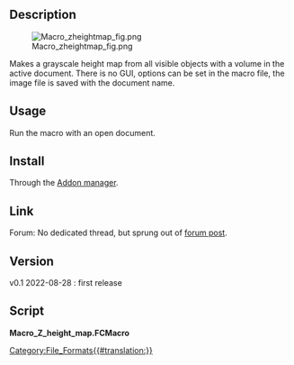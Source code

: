 <languages/>

{{Macro
|Name=Macro Z Height Map
|Description=Makes a grayscale height map in Z.
|Author=heda
|Version=0.1
|Date=2022-08-28
}}

==Description==

[[File:Macro_zheightmap_fig.png]]

Makes a grayscale height map from all visible objects with a volume in the active document. There is no GUI, options can be set in the macro file, the image file is saved with the document name.

==Usage==

Run the macro with an open document.

==Install==

Through the [[Std_AddonMgr|Addon manager]].

==Link==

Forum: No dedicated thread, but sprung out of [https://forum.freecad.org/viewtopic.php?f=3&t=71247 forum post].

==Version==

v0.1 2022-08-28 : first release

==Script==

'''Macro_Z_height_map.FCMacro'''

{{MacroCode|code=
#!/usr/bin/env python3
# -*- coding: utf-8 -*-

# ***************************************************************************
# *   Copyright (c) 2022 heda <heda @ freecad forum>                        *
# *                                                                         *
# *   This file is part of the FreeCAD CAx development system.              *
# *                                                                         *
# *   This program is free software; you can redistribute it and/or modify  *
# *   it under the terms of the GNU Lesser General Public License (LGPL)    *
# *   as published by the Free Software Foundation; either version 2 of     *
# *   the License, or (at your option) any later version.                   *
# *   for detail see the LICENCE text file.                                 *
# *                                                                         *
# *   This program is distributed in the hope that it will be useful,       *
# *   but WITHOUT ANY WARRANTY; without even the implied warranty of        *
# *   MERCHANTABILITY or FITNESS FOR A PARTICULAR PURPOSE.  See the         *
# *   GNU Library General Public License for more details.                  *
# *                                                                         *
# *   You should have received a copy of the GNU Library General Public     *
# *   License along with this program; if not, write to the Free Software   *
# *   Foundation, Inc., 59 Temple Place, Suite 330, Boston, MA  02111-1307  *
# *   USA                                                                   *
# *                                                                         *
# ***************************************************************************


__Name__ = 'Z_height_map'
__Comment__ = 'Makes a grayscale heightmap in z'
__Author__ = 'heda @ fc-forum'
__Version__ = '0.1'
__Date__ = '2022-08-28'
__License__ = 'LGPL-2.0-or-later'
__Web__ = ''
__Wiki__ = 'https://wiki.freecadweb.org/Macro_Z_height_map'
__Icon__ = ''
__Help__ = 'Run macro and heightmap is created.'
__Status__ = 'Stable'
__Requires__ = 'tested on FreeCAD v0.20'
__Communication__ = 'forum'
__Files__ = ''


__doc__ = """
Makes the grayscale height map for all visible root objects with a volume
from the active document.

No gui, options can be set in macro-file.

png file saved with document name.
"""

import numpy as np
import matplotlib.pyplot as plt
from PIL import Image

pxpmm = 1 # pixels per mm
# adjust pxpmm up/down if there are bands in the heightmap
pad = 2
grayscale_compress = 0.1 # range 0 - 1
invert = False # grayscale, high is white with False

IMSHOW = True
IMSAVE = True
IMRESIZE = False # only saved pil-image, quicker than increase of pxpmm
imwidth = 500 # resizing does give artefacts, can change interpolation...

doc = App.ActiveDocument

shapes = list()
for obj in doc.Objects:
    if hasattr(obj, 'Shape'):
        if hasattr(obj.Shape, 'Volume'):
            if obj.Shape.Volume > 0:
                if obj.ViewObject.Visibility:
                    shapes.append(obj.Shape)

xmin, ymin, zmin =  (min((getattr(shp.BoundBox, f'{which}Min')
                          for shp in shapes)) for which in 'XYZ')
xmax, ymax, zmax =  (max((getattr(shp.BoundBox, f'{which}Max')
                          for shp in shapes)) for which in 'XYZ')

xspan, yspan, zspan = xmax - xmin, ymax - ymin, zmax - zmin
w, h = (int(span * pxpmm) for span in (xspan, yspan))
pic = np.zeros((w + 1, h + 1, len(shapes)))

print('w x h --> {} x {}'.format(w, h))
print('working on pixels, might take a while...')

for i, shape in enumerate(shapes):
    pv = shape.getPoints(1/pxpmm)
    zpoints = (p for p, v in zip(*pv) if v.z > 0)
    for zpoint in zpoints:
        x = round((zpoint.x - xmin) / xspan * w)
        y = round((zpoint.y - ymin) / yspan * h)
        pic[x, y, i] = zpoint.z

print('pic loop done')

pic = (pic.max(axis=2) - zmin) / zspan
im = np.zeros((w + 1 + 2 * pad, h + 1 + 2 * pad))
pic = (1 - grayscale_compress) * pic + grayscale_compress
im[pad:pad + w + 1, pad:pad + h + 1] = pic
im = (im.T * 255).astype(np.uint8)
h, w = im.shape

if invert:
    im = 255 - im
    print('grayscale inverted')

if IMSHOW:
    plt.imshow(im, cmap='gray', interpolation='none')
    plt.grid(color='r')
    plt.show()

if IMSAVE:
    with Image.fromarray(im, mode='L') as pim:
        if IMRESIZE:
            pim = pim.resize((imwidth, int(h * imwidth / w)),
                             Image.Resampling.LANCZOS)
            print('resized to:', pim.size)
        pim.save('{}.png'.format(doc.Name), mode='L')

print('height map done')
}}

[[Category:File_Formats{{#translation:}}]]